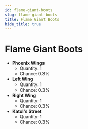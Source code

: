 ---
id: flame-giant-boots
slug: flame-giant-boots
title: Flame Giant Boots
hide_title: true
---


# <ItemIcon iconId="2433"/> Flame Giant Boots
- **Phoenix Wings**
	- Quantity: 1
	- Chance: 0.3%
- **Left Wing**
	- Quantity: 1
	- Chance: 0.3%
- **Right Wing**
	- Quantity: 1
	- Chance: 0.3%
- **Katol's Street**
	- Quantity: 1
	- Chance: 0.3%

